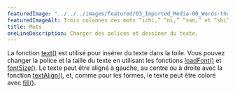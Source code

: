 ---
featuredImage: "../../../images/featured/03_Imported_Media-00_Words-thumbnail.png"
featuredImageAlt: Trois colonnes des mots “ichi,” “ni,” “san,” et “shi” sur un fond blanc. La première colonne est alignée à droite, la colonne du milieu est centrée, et la colonne de gauche est alignée à gauche.
title: Mots
oneLineDescription: Charger des polices et dessiner du texte.
---

La fonction <a href="https://p5js.org/reference/p5/text" target="_blank">text()</a> est utilisé pour insérer du texte dans la toile.
Vous pouvez changer la police et la taille du texte en utilisant les fonctions <a href="https://p5js.org/reference/p5/loadFont" target="_blank">loadFont()</a>
et <a href="https://p5js.org/reference/p5/fontSize" target="_blank">fontSize()</a>.
Le texte peut être aligné à gauche, au centre ou à droite avec la fonction <a href="https://p5js.org/reference/p5/textAlign" target="_blank">textAlign()</a>,
et, comme pour les formes, le texte peut être coloré avec <a href="https://p5js.org/reference/p5/fill" target="_blank">fill()</a>.